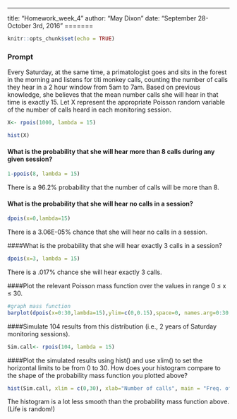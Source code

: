 ---
title: "Homework_week_4"
author: "May Dixon"
date: "September 28- October 3rd, 2016"
=======


```r
knitr::opts_chunk$set(echo = TRUE)
```
### Prompt  

Every Saturday, at the same time, a primatologist goes and sits in the forest in the morning and listens for titi monkey calls, counting the number of calls they hear in a 2 hour window from 5am to 7am. Based on previous knowledge, she believes that the mean number calls she will hear in that time is exactly 15. Let X represent the appropriate Poisson random variable of the number of calls heard in each monitoring session.

```r

X<- rpois(1000, lambda = 15)

hist(X)

```


#### What is the probability that she will hear more than 8 calls during any given session?

```r
1-ppois(8, lambda = 15)

```

There is a 96.2% probability that the number of calls will be more than 8.   
  
#### What is the probability that she will hear no calls in a session?

```r
dpois(x=0,lambda=15)

```
There is a 3.06E-05% chance that she will hear no calls in a session.     

####What is the probability that she will hear exactly 3 calls in a session?

```r
dpois(x=3, lambda = 15)
```
There is a .017% chance she will hear exactly 3 calls.    

####Plot the relevant Poisson mass function over the values in range 0 ≤ x ≤ 30.
```r
#graph mass function
barplot(dpois(x=0:30,lambda=15),ylim=c(0,0.15),space=0, names.arg=0:30, ylab="Pr(X=x)", xlab="Number calls heard in 2 hours", main= "Poisson mass function of titi calls heard in 2 hours")

```

####Simulate 104 results from this distribution (i.e., 2 years of Saturday monitoring sessions).
```r

Sim.call<- rpois(104, lambda = 15)

```

####Plot the simulated results using hist() and use xlim() to set the horizontal limits to be from 0 to 30. How does your histogram compare to the shape of the probability mass function you plotted above?
```r
hist(Sim.call, xlim = c(0,30), xlab="Number of calls", main = "Freq. of hearing titi calls in 2 years of Saturdays")  
```
  
  The histogram is a lot less smooth  than the probability mass function above. (Life is random!)  
